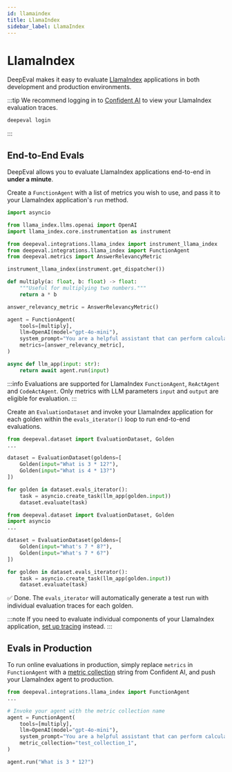 ```yaml
---
id: llamaindex
title: LlamaIndex
sidebar_label: LlamaIndex
---
```




# LlamaIndex

DeepEval makes it easy to evaluate [LlamaIndex](https://www.llamaindex.ai/) applications in both development and production environments.

:::tip
We recommend logging in to [Confident AI](https://app.confident-ai.com) to view your LlamaIndex evaluation traces.

```bash
deepeval login
```

:::

## End-to-End Evals

DeepEval allows you to evaluate LlamaIndex applications end-to-end in **under a minute**.

<Timeline>

<TimelineItem title="Configure LlamaIndex">

Create a `FunctionAgent` with a list of metrics you wish to use, and pass it to your LlamaIndex application's `run` method.

```python title="main.py" showLineNumbers {10,16,22}
import asyncio

from llama_index.llms.openai import OpenAI
import llama_index.core.instrumentation as instrument

from deepeval.integrations.llama_index import instrument_llama_index
from deepeval.integrations.llama_index import FunctionAgent
from deepeval.metrics import AnswerRelevancyMetric

instrument_llama_index(instrument.get_dispatcher())

def multiply(a: float, b: float) -> float:
    """Useful for multiplying two numbers."""
    return a * b

answer_relevancy_metric = AnswerRelevancyMetric()

agent = FunctionAgent(
    tools=[multiply],
    llm=OpenAI(model="gpt-4o-mini"),
    system_prompt="You are a helpful assistant that can perform calculations.",
    metrics=[answer_relevancy_metric],
)

async def llm_app(input: str):
    return await agent.run(input)
```

:::info
Evaluations are supported for LlamaIndex `FunctionAgent`, `ReActAgent` and `CodeActAgent`. Only metrics with LLM parameters `input` and `output` are eligible for evaluation.
:::

</TimelineItem>
<TimelineItem title="Run evaluations">

Create an `EvaluationDataset` and invoke your LlamaIndex application for each golden within the `evals_iterator()` loop to run end-to-end evaluations.

<Tabs groupId="langgraph">
<TabItem value="synchronous" label="Synchronous">

```python title="main.py" showLineNumbers
from deepeval.dataset import EvaluationDataset, Golden
...

dataset = EvaluationDataset(goldens=[
    Golden(input="What is 3 * 12?"),
    Golden(input="What is 4 * 13?")
])

for golden in dataset.evals_iterator():
    task = asyncio.create_task(llm_app(golden.input))
    dataset.evaluate(task)
```

</TabItem>
  <TabItem value="asynchronous" label="Asynchronous">

```python title="main.py" showLineNumbers
from deepeval.dataset import EvaluationDataset, Golden
import asyncio
...

dataset = EvaluationDataset(goldens=[
    Golden(input="What's 7 * 8?"),
    Golden(input="What's 7 * 6?")
])

for golden in dataset.evals_iterator():
    task = asyncio.create_task(llm_app(golden.input))
    dataset.evaluate(task)
```

</TabItem>
</Tabs>

✅ Done. The `evals_iterator` will automatically generate a test run with individual evaluation traces for each golden.

</TimelineItem>

</Timeline>

:::note
If you need to evaluate individual components of your LlamaIndex application, [set up tracing](/docs/evaluation-llm-tracing) instead.
:::

## Evals in Production

To run online evaluations in production, simply replace `metrics` in `FunctionAgent` with a [metric collection](https://documentation.confident-ai.com/docs/llm-tracing/evaluations#online-evaluations) string from Confident AI, and push your LlamaIndex agent to production.

```python filename="main.py" showLineNumbers {9}
from deepeval.integrations.llama_index import FunctionAgent
...

# Invoke your agent with the metric collection name
agent = FunctionAgent(
    tools=[multiply],
    llm=OpenAI(model="gpt-4o-mini"),
    system_prompt="You are a helpful assistant that can perform calculations.",
    metric_collection="test_collection_1",
)

agent.run("What is 3 * 12?")
```
